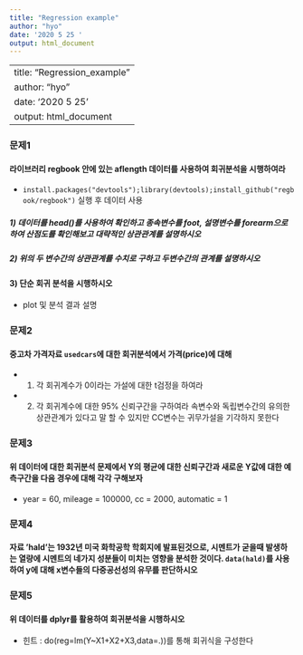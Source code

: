 ---
title: "Regression example"
author: "hyo"
date: '2020 5 25 '
output: html_document
---
---
title: "Regression_example"
author: "hyo"
date: '2020 5 25 '
output: html_document
---

### 문제1 
#### 라이브러리 regbook 안에 있는 aflength 데이터를 사용하여 회귀분석을 시행하여라
  + `install.packages("devtools");library(devtools);install_github("regbook/regbook")` 실행 후 데이터 사용


##### 1) 데이터를 head()를 사용하여 확인하고 종속변수를 foot, 설명변수를 forearm으로 하여 산점도를 확인해보고 대략적인 상관관계를 설명하시오


##### 2) 위의 두 변수간의 상관관계를 수치로 구하고 두변수간의 관계를 설명하시오

#### 3) 단순 회귀 분석을 시행하시오
  + plot 및 분석 결과 설명 

### 문제2 
#### 중고차 가격자료 `usedcars`에 대한 회귀분석에서 가격(price)에 대해
  + 1) 각 회귀계수가 0이라는 가설에 대한 t검정을 하여라
  + 2) 각 회귀계수에 대한 95% 신뢰구간을 구하여라
속변수와 독립변수간의 유의한 상관관계가 있다고 말 할 수 있지만 CC변수는 귀무가설을 기각하지 못한다


### 문제3 
#### 위 데이터에 대한 회귀분석 문제에서 Y의 평균에 대한 신뢰구간과 새로운 Y값에 대한 예측구간을 다음 경우에 대해 각각 구해보자
  + year = 60, mileage = 100000, cc = 2000, automatic = 1


### 문제4 
#### 자료 'hald'는 1932년 미국 화학공학 학회지에 발표된것으로, 시멘트가 굳을때 발생하는 열량에 시멘트의 네가지 성분들이 미치는 영향을 분석한 것이다. `data(hald)`를 사용하여 y에 대해 x변수들의 다중공선성의 유무를 판단하시오


### 문제5 
#### 위 데이터를 dplyr를 활용하여 회귀분석을 시행하시오
  + 힌트 : do(reg=lm(Y~X1+X2+X3,data=.))를 통해 회귀식을 구성한다
